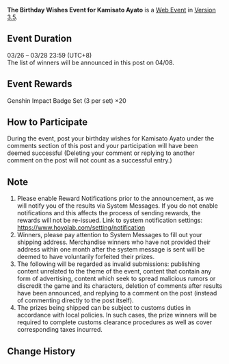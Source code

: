 {{Event
|name              = Birthday Wishes Event for Kamisato Ayato
|image             = Birthday Wishes 2023-03-26 Kamisato Ayato.png
|type              = Web
|group             = Submission
|time_known        = yes
|time_start        = 2023-03-26 12:00:00
|time_start_offset = GMT+8
|time_end          = 2023-03-28 23:59:59
|time_end_offset   = GMT+8
|link              = https://www.hoyolab.com/article/17272472
}}
{{Description|Olah! Hello, Travelers~<br>Today is Kamisato Ayato's birthday, so let's send Kamisato Ayato our best wishes! Write your well wishes in the comments for a chance to win a set of Genshin Impact badges (3 pieces per set)~<br>P.S.: Don't forget to read Kamisato Ayato's birthday message in your in-game mail!}}
'''The Birthday Wishes Event for Kamisato Ayato''' is a [[Web Event]] in [[Version 3.5]].

==Event Duration==
03/26 – 03/28 23:59 (UTC+8)<br>
The list of winners will be announced in this post on 04/08.

==Event Rewards==
Genshin Impact Badge Set (3 per set) ×20

==How to Participate==
During the event, post your birthday wishes for Kamisato Ayato under the comments section of this post and your participation will have been deemed successful (Deleting your comment or replying to another comment on the post will not count as a successful entry.)

==Note==
# Please enable Reward Notifications prior to the announcement, as we will notify you of the results via System Messages. If you do not enable notifications and this affects the process of sending rewards, the rewards will not be re-issued. Link to system notification settings: https://www.hoyolab.com/setting/notification
# Winners, please pay attention to System Messages to fill out your shipping address. Merchandise winners who have not provided their address within one month after the system message is sent will be deemed to have voluntarily forfeited their prizes.
# The following will be regarded as invalid submissions: publishing content unrelated to the theme of the event, content that contain any form of advertising, content which seek to spread malicious rumors or discredit the game and its characters, deletion of comments after results have been announced, and replying to a comment on the post (instead of commenting directly to the post itself).
# The prizes being shipped can be subject to customs duties in accordance with local policies. In such cases, the prize winners will be required to complete customs clearance procedures as well as cover corresponding taxes incurred.

==Change History==
{{Change History|3.5}}